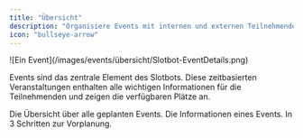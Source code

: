 ```yaml
---
title: "Übersicht"
description: "Organisiere Events mit internen und externen Teilnehmenden."
icon: "bullseye-arrow"
---
```


<Frame caption="Ein Event">
	![Ein Event](/images/events/übersicht/Slotbot-EventDetails.png)
</Frame>

Events sind das zentrale Element des Slotbots. Diese zeitbasierten Veranstaltungen enthalten alle wichtigen Informationen für die Teilnehmenden und zeigen die verfügbaren Plätze an.

<Columns cols={3}>
	<Card title={"Eventkalender"} href={"/events/eventkalender"} img={"/images/art/wave-1.png"}>
		Die Übersicht über alle geplanten Events.
	</Card>
	<Card title={"Event-Details"} href={"/events/event-details"} img={"/images/art/wave-2.png"}>
		Die Informationen eines Events.
	</Card>
	<Card title={"Events Erstellen"} href={"/events/events-erstellen"} img={"/images/art/wave-3.png"}>
		In 3 Schritten zur Vorplanung.
	</Card>
</Columns>
